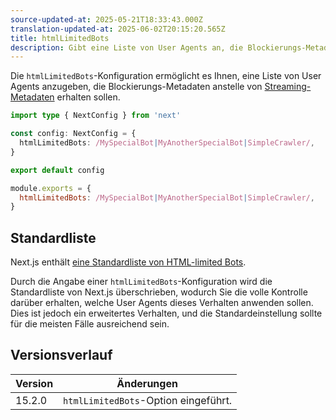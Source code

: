 ```yaml
---
source-updated-at: 2025-05-21T18:33:43.000Z
translation-updated-at: 2025-06-02T20:15:20.565Z
title: htmlLimitedBots
description: Gibt eine Liste von User Agents an, die Blockierungs-Metadaten erhalten sollen.
---
```


Die `htmlLimitedBots`-Konfiguration ermöglicht es Ihnen, eine Liste von User Agents anzugeben, die Blockierungs-Metadaten anstelle von [Streaming-Metadaten](/docs/app/api-reference/functions/generate-metadata#streaming-metadata) erhalten sollen.

```ts filename="next.config.ts" switcher
import type { NextConfig } from 'next'

const config: NextConfig = {
  htmlLimitedBots: /MySpecialBot|MyAnotherSpecialBot|SimpleCrawler/,
}

export default config
```

```js filename="next.config.js" switcher
module.exports = {
  htmlLimitedBots: /MySpecialBot|MyAnotherSpecialBot|SimpleCrawler/,
}
```

## Standardliste

Next.js enthält [eine Standardliste von HTML-limited Bots](https://github.com/vercel/next.js/blob/canary/packages/next/src/shared/lib/router/utils/html-bots.ts).

Durch die Angabe einer `htmlLimitedBots`-Konfiguration wird die Standardliste von Next.js überschrieben, wodurch Sie die volle Kontrolle darüber erhalten, welche User Agents dieses Verhalten anwenden sollen. Dies ist jedoch ein erweitertes Verhalten, und die Standardeinstellung sollte für die meisten Fälle ausreichend sein.

## Versionsverlauf

| Version | Änderungen                              |
| ------- | -------------------------------------- |
| 15.2.0  | `htmlLimitedBots`-Option eingeführt.   |